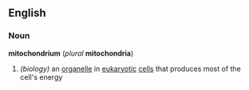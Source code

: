 ==English==
===Noun===
{{wikipedia}}
''' mitochondrium ''' (''plural'' ''' mitochondria ''')
# ''(biology)'' an [[organelle]] in [[eukaryote|eukaryotic]] [[cell]]s that produces most of the cell's energy